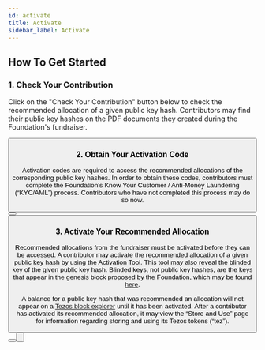 ```yaml
---
id: activate
title: Activate
sidebar_label: Activate
---
```



## How To Get Started

### 1. Check Your Contribution

Click on the "Check Your Contribution" button below to check the recommended allocation of a given public key hash. Contributors may find their public key hashes on the PDF documents they created during the Foundation's fundraiser.

<Button 
    text="Check Your Contribution"
    href="https://check.tezos.com/"
/>

### 2. Obtain Your Activation Code

Activation codes are required to access the recommended allocations of the corresponding public key hashes. In order to obtain these codes, contributors must complete the Foundation’s Know Your Customer / Anti-Money Laundering (“KYC/AML”) process. Contributors who have not completed this process may do so now.

<Button 
    text="Begin KYC/AML"
    href="https://verification.tezos.com/"
/> <Button
    text="KYC/AML FAQ"
    href="https://tezos.foundation/privacy-notice/"
    inverse />


### 3. Activate Your Recommended Allocation

Recommended allocations from the fundraiser must be activated before they can be accessed. A contributor may activate the recommended allocation of a given public key hash by using the Activation Tool. This tool may also reveal the blinded key of the given public key hash. Blinded keys, not public key hashes, are the keys that appear in the genesis block proposed by the Foundation, which may be found [here](https://tezos.foundation/wp-content/uploads/2020/04/5223213-genesis.txt).

A balance for a public key hash that was recommended an allocation will not appear on a [Tezos block explorer](https://tzstats.com) until it has been activated. After a contributor has activated its recommended allocation, it may view the “Store and Use” page for information regarding storing and using its Tezos tokens (“tez”).

<Button 
    text="Activate"
    href="https://activate.tezos.com/"
/> <Button
    text="Store and Use"
    href="store-and-use/"
    inverse />

